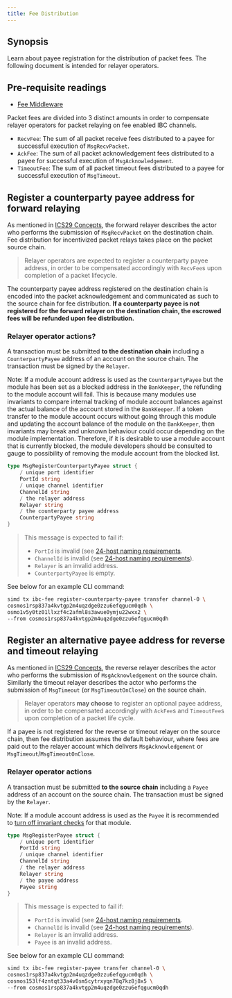 ```yaml
---
title: Fee Distribution
---
```


## Synopsis

Learn about payee registration for the distribution of packet fees. The following document is intended for relayer operators.

## Pre-requisite readings

- [Fee Middleware](/ibc/v4.6.x/middleware/ics29-fee/overview)

Packet fees are divided into 3 distinct amounts in order to compensate relayer operators for packet relaying on fee enabled IBC channels.

- `RecvFee`: The sum of all packet receive fees distributed to a payee for successful execution of `MsgRecvPacket`.
- `AckFee`: The sum of all packet acknowledgement fees distributed to a payee for successful execution of `MsgAcknowledgement`.
- `TimeoutFee`: The sum of all packet timeout fees distributed to a payee for successful execution of `MsgTimeout`.

## Register a counterparty payee address for forward relaying

As mentioned in [ICS29 Concepts](/ibc/v4.6.x/middleware/ics29-fee/overview#concepts), the forward relayer describes the actor who performs the submission of `MsgRecvPacket` on the destination chain.
Fee distribution for incentivized packet relays takes place on the packet source chain.

> Relayer operators are expected to register a counterparty payee address, in order to be compensated accordingly with `RecvFee`s upon completion of a packet lifecycle.

The counterparty payee address registered on the destination chain is encoded into the packet acknowledgement and communicated as such to the source chain for fee distribution.
**If a counterparty payee is not registered for the forward relayer on the destination chain, the escrowed fees will be refunded upon fee distribution.**

### Relayer operator actions?

A transaction must be submitted **to the destination chain** including a `CounterpartyPayee` address of an account on the source chain.
The transaction must be signed by the `Relayer`.

Note: If a module account address is used as the `CounterpartyPayee` but the module has been set as a blocked address in the `BankKeeper`, the refunding to the module account will fail. This is because many modules use invariants to compare internal tracking of module account balances against the actual balance of the account stored in the `BankKeeper`. If a token transfer to the module account occurs without going through this module and updating the account balance of the module on the `BankKeeper`, then invariants may break and unknown behaviour could occur depending on the module implementation. Therefore, if it is desirable to use a module account that is currently blocked, the module developers should be consulted to gauge to possibility of removing the module account from the blocked list.

```go
type MsgRegisterCounterpartyPayee struct {
	/ unique port identifier
	PortId string
	/ unique channel identifier
	ChannelId string
	/ the relayer address
	Relayer string
	/ the counterparty payee address
	CounterpartyPayee string
}
```

> This message is expected to fail if:
>
> - `PortId` is invalid (see [24-host naming requirements](https://github.com/cosmos/ibc/blob/master/spec/core/ics-024-host-requirements/README.md#paths-identifiers-separators).
> - `ChannelId` is invalid (see [24-host naming requirements](https://github.com/cosmos/ibc/blob/master/spec/core/ics-024-host-requirements/README.md#paths-identifiers-separators)).
> - `Relayer` is an invalid address.
> - `CounterpartyPayee` is empty.

See below for an example CLI command:

```bash
simd tx ibc-fee register-counterparty-payee transfer channel-0 \
cosmos1rsp837a4kvtgp2m4uqzdge0zzu6efqgucm0qdh \
osmo1v5y0tz01llxzf4c2afml8s3awue0ymju22wxx2 \
--from cosmos1rsp837a4kvtgp2m4uqzdge0zzu6efqgucm0qdh
```

## Register an alternative payee address for reverse and timeout relaying

As mentioned in [ICS29 Concepts](/ibc/v4.6.x/middleware/ics29-fee/overview#concepts), the reverse relayer describes the actor who performs the submission of `MsgAcknowledgement` on the source chain.
Similarly the timeout relayer describes the actor who performs the submission of `MsgTimeout` (or `MsgTimeoutOnClose`) on the source chain.

> Relayer operators **may choose** to register an optional payee address, in order to be compensated accordingly with `AckFee`s and `TimeoutFee`s upon completion of a packet life cycle.

If a payee is not registered for the reverse or timeout relayer on the source chain, then fee distribution assumes the default behaviour, where fees are paid out to the relayer account which delivers `MsgAcknowledgement` or `MsgTimeout`/`MsgTimeoutOnClose`.

### Relayer operator actions

A transaction must be submitted **to the source chain** including a `Payee` address of an account on the source chain.
The transaction must be signed by the `Relayer`.

Note: If a module account address is used as the `Payee` it is recommended to [turn off invariant checks](https://github.com/cosmos/ibc-go/blob/71d7480c923f4227453e8a80f51be01ae7ee845e/testing/simapp/app.go#L659) for that module.

```go
type MsgRegisterPayee struct {
	/ unique port identifier
	PortId string
	/ unique channel identifier
	ChannelId string
	/ the relayer address
	Relayer string
	/ the payee address
	Payee string
}
```

> This message is expected to fail if:
>
> - `PortId` is invalid (see [24-host naming requirements](https://github.com/cosmos/ibc/blob/master/spec/core/ics-024-host-requirements/README.md#paths-identifiers-separators).
> - `ChannelId` is invalid (see [24-host naming requirements](https://github.com/cosmos/ibc/blob/master/spec/core/ics-024-host-requirements/README.md#paths-identifiers-separators)).
> - `Relayer` is an invalid address.
> - `Payee` is an invalid address.

See below for an example CLI command:

```bash
simd tx ibc-fee register-payee transfer channel-0 \
cosmos1rsp837a4kvtgp2m4uqzdge0zzu6efqgucm0qdh \
cosmos153lf4zntqt33a4v0sm5cytrxyqn78q7kz8j8x5 \
--from cosmos1rsp837a4kvtgp2m4uqzdge0zzu6efqgucm0qdh
```
